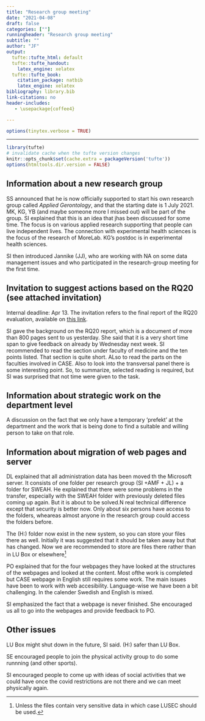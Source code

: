 ```yaml
---
title: "Research group meeting"
date: "2021-04-08"
draft: false
categories: [""]
runningheader: "Research group meeting" 
subtitle: ""
author: "JF"
output:
  tufte::tufte_html: default
  tufte::tufte_handout:
    latex_engine: xelatex
  tufte::tufte_book:
    citation_package: natbib
    latex_engine: xelatex
bibliography: library.bib
link-citations: no
header-includes:
   - \usepackage{coffee4}

---
```





```r
options(tinytex.verbose = TRUE)
```
---

```r
library(tufte)
# invalidate cache when the tufte version changes
knitr::opts_chunk$set(cache.extra = packageVersion('tufte'))
options(htmltools.dir.version = FALSE)
```

\cofeAm{0.6}{0.9}{45}{-5.5cm}{-9.5cm}
\cofeCm{0.6}{0.5}{12}{-4cm}{-4cm}
\cofeDm{0.1}{0.3}{96}{2.5cm}{-5.5cm}

## Information about a new research group

SS announced that he is now officially supported to start his own research group called *Applied Gerontology*, and that the starting date is 1 July 2021. MK, KG, YB (and maybe someone more I missed out) will be part of the group. SI explained that this is an idea that jhas been discussed for some time. The focus is on various applied research supporting that people can live independent lives. The connection with experimental health sciences is the focus of the research of MoreLab. KG's postdoc is in experimental health sciences.

SI then introduced Jannike (JJ), who are working with NA on some data management issues and who participated in the research-group meeting for the first time. 


## Invitation to suggest actions based on the RQ20 (see attached invitation) 

Internal deadline: Apr 13. The invitation refers to the final report of the RQ20 evaluation, available on [this link](https://portal.research.lu.se/portal/files/95724604/210324_RQ20_Lund_Universitys_Research_Quality_Evaluation_2020.pdf).

SI gave the background on the RQ20 report, which is a document of more than 800 pages sent to us yesterday. She said that it is a very short time span to give feedback on already by Wednesday next week. SI recommended to read the section under faculty of medicine and the ten points listed. That section is quite short. ALso to read the parts on the faculties involved in CASE. Also to look into the transversal panel there is some interesting point. So, to summarize, selected reading is required, but SI was surprised that not time were given to the task.

## Information about strategic work on the department level

A discussion on the fact that we only have a temporary 'prefekt' at the department and the work that is being done to find a suitable and willing person to take on that role.

## Information about migration of web pages and server

DL explained that all administration data has been moved th the Microsoft server. It consists of one folder per research group (SI +AMF + JL) + a folder for SWEAH. He explained that there were some problems in the transfer, especially with the SWEAH folder with previously deleted files coming up again. But it is about to be solved.N real technical difference except that security is better now. Only about six persons have access to the folders, wheareas almost anyone in the research group could access the folders before.

The (H:) folder now exist in the new system, so you can store your files there as well. Initially it was suggested that it should be taken away but that has changed. Now we are recommended to store are files there rather than in LU Box or elsewhere^[Unless the files contain very sensitive data in which case LUSEC should be used.]

PO explained that  for the four webpages they have looked at the structures of the webpages and looked at the content. Most ofthe work is completed but CASE webpage in English still requires some work. The main issues have been to work with web accesibility. Language-wise we have been a bit challenging. In the calender Swedish and English is mixed.

SI emphasized the fact that a webpage is never finished. She encouraged us all to go into the webpages and provide feedback to PO.

## Other issues

LU Box might shut down in the future, SI said. (H:) safer than LU Box.

SE encouraged people to join the physical activity group to do some runnning (and other sports).

SI encouraged people to come up with ideas of social activities that we could have once the covid restrictions are not there and we can meet physically again.

